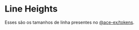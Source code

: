 
<Meta title="Features/Theme/Line Heights" />

# Line Heights

Esses são os tamanhos de linha presentes no [@ace-ex/tokens](https://www.npmjs.com/package/@ace-ex/tokens).

<TokensGrid tokens={lineHeights} />
